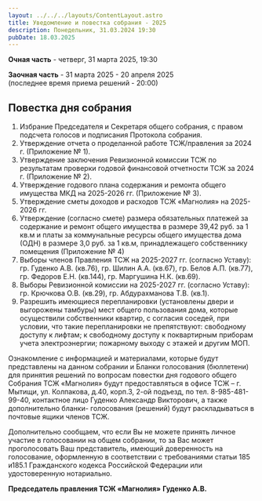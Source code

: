 ```yaml
---
layout: ../../../layouts/ContentLayout.astro
title: Уведомление и повестка собрания - 2025
description: Понедельник, 31.03.2024 19:30
pubDate: 18.03.2025
---
```


**Очная часть** - четверг, 31 марта 2025, 19:30

**Заочная часть** - 31 марта 2025 - 20 апреля 2025\
(последнее время приема решений - 20:00)

## Повестка дня собрания

1. Избрание Председателя и Секретаря общего собрания, с правом подсчета голосов и подписания Протокола собрания.
2. Утверждение отчета о проделанной работе ТСЖ/правления за 2024 г. (Приложение № 1).
3. Утверждение заключения Ревизионной комиссии ТСЖ по результатам проверки годовой финансовой отчетности ТСЖ за 2024 г. (Приложение № 2).
4. Утверждение годового плана содержания и ремонта общего имущества МКД на 2025-2026 гг. (Приложение № 3).
5. Утверждение сметы доходов и расходов ТСЖ «Магнолия» на 2025-2026 гг.
6. Утверждение (согласно смете) размера обязательных платежей за содержание и ремонт общего имущества в размере 39,42 руб. за 1 кв.м и платы за коммунальные ресурсы общего имущества дома (ОДН) в размере 3,0 руб. за 1 кв.м, принадлежащего собственнику помещения (Приложение № 4)
7. Выборы членов Правления ТСЖ на 2025-2027 гг. (согласно Уставу): гр. Гуденко А.В. (кв.76), гр. Шилин А.А. (кв.67), гр. Белов А.П. (кв.77), гр. Федоров Е.Н. (кв.144), гр. Маргушина Н.К. (кв.69).
8. Выборы Ревизионной комиссии на 2025-2027 гг. (согласно Уставу): гр. Крючкова О.В. (кв.29), гр. Абдурахманова Т.В. (кв.1).
9. Разрешить имеющиеся перепланировки (установлены двери и выгорожены тамбуры) мест общего пользования дома, которые осуществили собственники квартир, с согласия соседей, при условии, что такие перепланировки не препятствуют: свободному доступу к лифтам; к свободному доступу к поквартирным приборам учета электроэнергии; пожарному выходу с этажей и другим МОП.


Ознакомление с информацией и материалами, которые будут представлены на данном собрании и Бланки голосования (бюллетени) для принятия решений по вопросам повестки дня годового общего Собрания ТСЖ «Магнолия» будут предоставляться в офисе ТСЖ – г. Мытищи, ул. Колпакова, д.40, корп.3, 2-ой подъезд, по тел. 8-985-481-99-40, контактное лицо Гуденко Александр Викторович, а также дополнительно бланки- голосования (решений) будут раскладываться в почтовые ящики членов ТСЖ.

Дополнительно сообщаем, что если Вы не можете принять личное участие в голосовании на общем собрании, то за Вас может проголосовать Ваш представитель, имеющий доверенность на голосование, оформленную в соответствии с требованиями статьи 185 и185.1 Гражданского кодекса Российской Федерации или удостоверенную нотариально.

**Председатель правления ТСЖ «Магнолия»**
**Гуденко А.В.**
